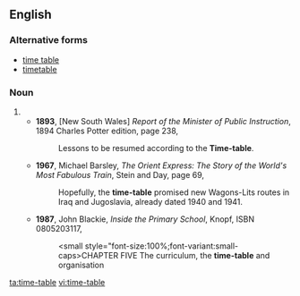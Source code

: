 ==English==

===Alternative forms===
* [[time table]]
* [[timetable]]

===Noun===
{{en-noun|s|sg=[[time]]-[[table]]}}

# {{alternative spelling of|timetable}}
#* '''1893''', [New South Wales] ''Report of the Minister of Public Instruction'', 1894 Charles Potter edition, page 238,
#*: Lessons to be resumed according to the '''Time-table'''.
#* '''1967''', Michael Barsley, ''The Orient Express: The Story of the World's Most Fabulous Train'', Stein and Day, page 69,
#*: Hopefully, the '''time-table''' promised new Wagons-Lits routes in Iraq and Jugoslavia, already dated 1940 and 1941.
#* '''1987''', John Blackie, ''Inside the Primary School'', Knopf, ISBN 0805203117,
#*: <small style="font-size:100%;font-variant:small-caps>CHAPTER FIVE</small> The curriculum, the '''time-table''' and organisation

[[ta:time-table]]
[[vi:time-table]]